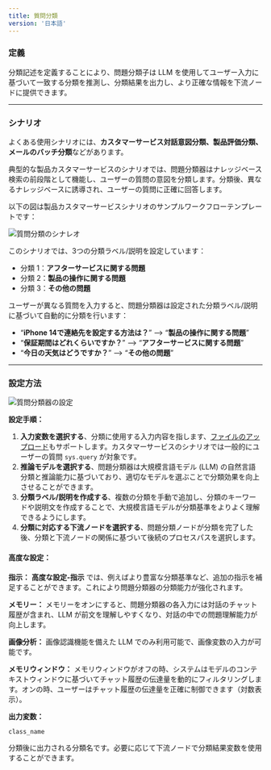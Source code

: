 ```yaml
---
title: 質問分類
version: '日本語'
---
```


### **定義**

分類記述を定義することにより、問題分類子は LLM を使用してユーザー入力に基づいて一致する分類を推測し、分類結果を出力し、より正確な情報を下流ノードに提供できます。

***

### **シナリオ**

よくある使用シナリオには、**カスタマーサービス対話意図分類、製品評価分類、メールのバッチ分類**などがあります。

典型的な製品カスタマーサービスのシナリオでは、問題分類器はナレッジベース検索の前段階として機能し、ユーザーの質問の意図を分類します。分類後、異なるナレッジベースに誘導され、ユーザーの質問に正確に回答します。

以下の図は製品カスタマーサービスシナリオのサンプルワークフローテンプレートです：

<Frame>
  <img src="/ja-jp/img/jp-question.png" alt="質問分類のシナレオ" />
</Frame>

このシナリオでは、3つの分類ラベル/説明を設定しています：

* 分類 1：**アフターサービスに関する問題**
* 分類 2：**製品の操作に関する問題**
* 分類 3：**その他の問題**

ユーザーが異なる質問を入力すると、問題分類器は設定された分類ラベル/説明に基づいて自動的に分類を行います：

* “**iPhone 14で連絡先を設定する方法は？**” —> “**製品の操作に関する問題**”
* “**保証期間はどれくらいですか？**” —> “**アフターサービスに関する問題**”
* “**今日の天気はどうですか？**” —> “**その他の問題**”

***

### 設定方法

<Frame caption="質問分類器の設定">
  <img src="/ja-jp/img/jp-question-setting.png" alt="質問分類器の設定" />
</Frame>

**設定手順：**

1. **入力変数を選択する**、分類に使用する入力内容を指します、[ファイルのアップロード](/ja-jp/user-guide/build-app/flow-app/file-upload)もサポートします。カスタマーサービスのシナリオでは一般的にユーザーの質問 `sys.query` が対象です。
2. **推論モデルを選択する**、問題分類器は大規模言語モデル (LLM) の自然言語分類と推論能力に基づいており、適切なモデルを選ぶことで分類効果を向上させることができます。
3. **分類ラベル/説明を作成する**、複数の分類を手動で追加し、分類のキーワードや説明文を作成することで、大規模言語モデルが分類基準をよりよく理解できるようにします。
4. **分類に対応する下流ノードを選択する**、問題分類ノードが分類を完了した後、分類と下流ノードの関係に基づいて後続のプロセスパスを選択します。

#### **高度な設定：**

**指示：** **高度な設定-指示** では、例えばより豊富な分類基準など、追加の指示を補足することができます。これにより問題分類器の分類能力が強化されます。

**メモリー：** メモリーをオンにすると、問題分類器の各入力には対話のチャット履歴が含まれ、LLM が前文を理解しやすくなり、対話の中での問題理解能力が向上します。

**画像分析：** 画像認識機能を備えた LLM でのみ利用可能で、画像変数の入力が可能です。

**メモリウィンドウ：** メモリウィンドウがオフの時、システムはモデルのコンテキストウィンドウに基づいてチャット履歴の伝達量を動的にフィルタリングします。オンの時、ユーザーはチャット履歴の伝達量を正確に制御できます（対数表示）。

**出力変数：**

`class_name`

分類後に出力される分類名です。必要に応じて下流ノードで分類結果変数を使用することができます。